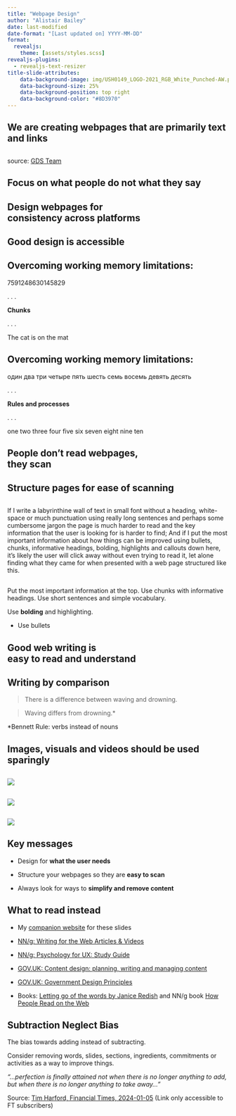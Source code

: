 ```yaml
---
title: "Webpage Design"
author: "Alistair Bailey"
date: last-modified
date-format: "[Last updated on] YYYY-MM-DD" 
format: 
  revealjs:
    theme: [assets/styles.scss] 
revealjs-plugins:
  - revealjs-text-resizer
title-slide-attributes:
    data-background-image: img/USH0149_LOGO-2021_RGB_White_Punched-AW.png
    data-background-size: 25%
    data-background-position: top right
    data-background-color: "#8D3970"
---
```


## We are creating webpages that are primarily [text and links]{.vonrestoff} {.center}

##  {#slide3-id data-menu-title="Government Design Service Poster" background-image="img/small-gov.png" background-size="contain" fig-alt="My alt text"}

[source: [GDS Team](https://www.flickr.com/photos/gdsteam/20955195028)]{.reference .absolute bottom="0" left="850"}

## Focus on [what people do]{.vonrestoff} not what they say {.center .bigger}

##  {#slide4-id data-menu-title="How people access the web" background-image="img/web-access-graph.gif" background-size="contain"}

## Design webpages for <br> [consistency]{.vonrestoff} across platforms {.center .bigger}

## Good design is [accessible]{.vonrestoff} {.center}

## Overcoming working memory limitations: {.center}

7591248630145829

. . .

[**Chunks**]{.vonrestoff}

. . . 

The cat is on the mat

 

## Overcoming working memory limitations: {.center}

один
два 
три 
четыре 
пять 
шесть 
семь 
восемь 
девять 
десять 

. . . 

[**Rules and processes**]{.vonrestoff}

. . .

one two three four five six seven eight nine ten

## People don't read webpages,<br>they [scan]{.vonrestoff} {.center}

##  {#slide8-id data-menu-title="NN/g Eyetracking Tiger page example" background-image="img/tigersincrisis-heat_corrected_cropped_watermark.png" background-size="contain"}

##  {#slide9-id data-menu-title="NN/g Eyetracking Wikipedia page example" background-image="img/wikiped_micbar_education_fpattern-spotted_6ps_ab_85rad_cropped_watermark.png" background-size="contain"}

## [Structure]{.vonrestoff} pages for ease of scanning {.center}

##  {#slide11-id .center data-menu-title="Wall of text"}

If I write a labyrinthine wall of text in small font without a heading, white-space or much punctuation using really long sentences and perhaps some cumbersome jargon the page is much harder to read and the key information that the user is looking for is harder to find; And if I put the most important information about how things can be improved using bullets, chunks, informative headings, bolding, highlights and callouts down here, it's likely the user will click away without even trying to read it, let alone finding what they came for when presented with a web page structured like this.

##  {#slide12-id .center data-menu-title="Key points for webpage structure"}

::: {.callout-important .unnumbered title="Key points for webpage structure" icon="false"}
Put the most important information at the top. Use chunks with informative headings. Use short sentences and simple vocabulary.
:::

Use [**bolding**]{.highlight} and [highlighting]{.vonrestoff}.

-   Use bullets

::: {.callout-tip title="Use Callouts" appearance="simple" icon="true"}
:::

## Good web writing is<br>[easy to read and understand]{.vonrestoff} {.center}

## Writing by comparison {.center}

::: fragment
> There is a difference between waving and drowning.
:::

::: fragment
> Waving differs from drowning.[\*]{.highlight}

[\*]{.highlight}Bennett Rule: verbs instead of nouns
:::

## Images, visuals and videos should be used [sparingly]{.vonrestoff} {.center}

##  {#slide16-id data-menu-title="Bibi 1" auto-animate="true"}

![](img/begging-bibi.jpg){.absolute top="325"}

##  {#slide17-id data-menu-title="Bibi 2" auto-animate="true"}

![](img/begging-bibi.jpg){.absolute top="250"}

##  {#slide18-id data-menu-title="Bibi 3" auto-animate="true"}

![](img/begging-bibi.jpg){.absolute top="10"}

## Key messages {.center}

-   Design for [**what the user needs**]{.vonrestoff}

-   Structure your webpages so they are [**easy to scan**]{.vonrestoff}

-   Always look for ways to [**simplify and remove content**]{.vonrestoff}

## What to read instead

-   My [companion website](https://ab604.github.io/webpage-design/){.mylink} for these slides

-   [NN/g: Writing for the Web Articles & Videos](https://www.nngroup.com/topic/writing-web/)

-   [NN/g: Psychology for UX: Study Guide](https://www.nngroup.com/articles/psychology-study-guide/){.uri}

-   [GOV.UK: Content design: planning, writing and managing content](https://www.gov.uk/guidance/content-design/writing-for-gov-uk){.uri}

-   [GOV.UK: Government Design Principles](https://www.gov.uk/guidance/government-design-principles){.uri}

-   Books: [Letting go of the words by Janice Redish](https://southampton.on.worldcat.org/oclc/798674328){.uri} and NN/g book [How People Read on the Web](https://www.nngroup.com/reports/how-people-read-web-eyetracking-evidence/){.uri}

## Subtraction Neglect Bias {#sec-subtraction-neglect-bias .center}

The bias towards adding instead of subtracting.

Consider removing words, slides, sections, ingredients, commitments or activities as a way to improve things.

::: {.callout-tip title="Antoine de Saint-Exupéry, 1939" icon="true" appearance="simple"}
*“...perfection is finally attained not when there is no longer anything to add, but when there is no longer anything to take away...”*

Source: [Tim Harford, Financial Times, 2024-01-05](https://www.ft.com/content/eb616ad3-e680-4161-9e20-53c4607cb609) (Link only accessible to FT subscribers)
:::